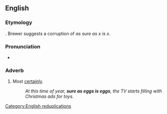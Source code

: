 ==English==

===Etymology===
{{unk|en|title=Unknown}}. Brewer suggests a corruption of ''as sure as x is x''.

===Pronunciation===
* {{audio|en|En-au-sure as eggs is eggs.ogg|Audio (AU)}}

===Adverb===
{{en-adv|-}}

# {{lb|en|simile|colloquial}} Most [[certainly]].
#: ''At this time of year, '''sure as eggs is eggs''', the TV starts filling with Christmas ads for toys.''

[[Category:English reduplications]]
